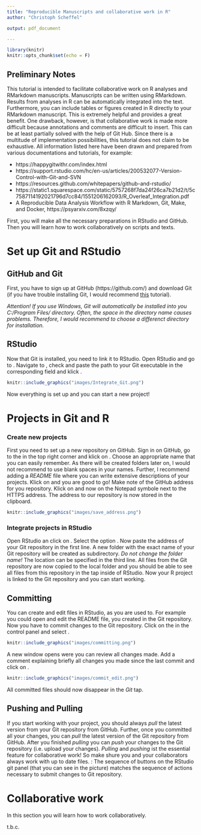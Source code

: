 ```yaml
---
title: "Reproducible Manuscripts and collaborative work in R"
author: "Christoph Scheffel"

output: pdf_document

---
```


```r
library(knitr)
knitr::opts_chunk$set(echo = F)


```

## Preliminary Notes

This tutorial is intended to facilitate collaborative work on R analyses and RMarkdown manuscripts. 
Manuscripts can be written using RMarkdown. Results from analyses in R can be automatically integrated into the text. 
Furthermore, you can include tables or figures created in R directly to your RMarkdown manuscript. 
This is extremely helpful and provides a great benefit. One drawback, however, is that collaborative work is made more difficult because annotations and comments are difficult to insert.
This can be at least partially solved with the help of Git Hub. 
Since there is a multitude of implementation possibilities, this tutorial does not claim to be exhaustive.
All information listed here have been drawn and prepared from various documentations and tutorials, for example:

* https://happygitwithr.com/index.html
* https://support.rstudio.com/hc/en-us/articles/200532077-Version-Control-with-Git-and-SVN
* https://resources.github.com/whitepapers/github-and-rstudio/
* https://static1.squarespace.com/static/5757268f7da24f26ca7b21d2/t/5c7587114192021796d7cc84/1551206162093/R_Overleaf_Integration.pdf
* A Reproducible Data Analysis Workflow with R Markdown, Git, Make, and Docker, https://psyarxiv.com/8xzqy/

First, you will make all the necessary preparations in RStudio and GitHub. Then you will learn how to work collaboratively on scripts and texts. 

\newpage
# Set up Git and RStudio

## GitHub and Git

First, you have to sign up at GitHub (https://github.com/) and download Git (if you have trouble installing Git, I would recommend [this](https://happygitwithr.com/install-git.html) tutorial). 

_Attention! If you use Windows, Git will automatically be installed into you C:/Program Files/ directory. Often, the space in the directory name causes problems. Therefore, I would recommend to choose a differenct directory for installation._


## RStudio

Now that Git is installed, you need to link it to RStudio. Open RStudio and go to \textsc{Tools -> Global Options}. Navigate to \textsc{Git/SVN}, check \textsc{Enable version control interface for RStudio projects} and paste the path to your Git executable in the corresponding field and klick \textsc{OK}.

```r
knitr::include_graphics("images/Integrate_Git.png")
``` 

Now everything is set up and you can start a new project!

\newpage
# Projects in Git and R

### Create new projects

First you need to set up a new repository on GitHub. Sign in on GitHub, go to the \textsc{+} in the top right corner and klick on \textsc{New repository}. Choose an appropriate name that you can easily remember. As there will be created folders later on, I would not recommend to use blank spaces in your names. Further, I recommend adding a _README_ file where you can write extensive descriptions of your projects. Klick on \textsc{Create Repository} and you are good to go! Make note of the GitHub address for you repository. Klick on \textsc{Code} and now on the Notepad symbole next to the HTTPS address. The address to our repository is now stored in the clipboard. 

```r
knitr::include_graphics("images/save_address.png")
``` 

### Integrate projects in RStudio

Open RStudio an click on \textsc{File -> New Project}. Select the option \textsc{Version Control -> Git}. Now paste the address of your Git repository in the first line. A new folder with the exact name of your Git repository will be created as subdirectory. _Do not change the folder name!_ The location can be specified in the third line. All files from the Git repository are now copied to the local folder and you should be able to see all files from this repository in the \textsc{FILES} tap inside of RStudio. Now your R project is linked to the Git repository and you can start working.

## Committing

You can create and edit files in RStudio, as you are used to. For example you could open and edit the README file, you created in the Git repository. Now you have to commit changes to the Git repository. Click on the  \textsc{Version Control button} in the control panel and select \textsc{Commit...}. 

```r
knitr::include_graphics("images/committing.png")
```
A new window opens were you can review all changes made. Add a comment explaining briefly all changes you made since the last commit and click on \textsc{Commit}.  
```r
knitr::include_graphics("images/commit_edit.png")
```
All committed files should now disappear in the _Git_ tap. 

## Pushing and Pulling
If you start working with your project, you should always _pull_ the latest version from your Git repository from GitHub. Further, once you committed all your changes, you can _pull_ the latest version of the Git repository from GitHub. 
After you finished _pulling_ you can _push_ your changes to the Git repository (i.e. upload your changes). _Pulling_ and _pushing_ ist the essential feature for collaborative work! So make shure you and your collaborators always work with up to date files.  \textsc{Note}: The sequence of buttons on the RStudio git panel (that you can see in the picture) matches the sequence of actions necessary to submit changes to Git repository.


# Collaborative work

In this section you will learn how to work collaboratively.  

t.b.c.
